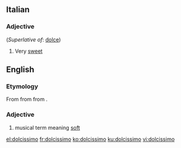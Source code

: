 ==Italian==

===Adjective===
{{it-adj-sup|dolcissim}} (''Superlative of'': [[dolce]])

# Very [[sweet]]

==English==
===Etymology===
From {{etyl|it|en}} from {{etyl|la|en}} {{term|dulcissimus||sweetest|lang=la}} from {{term|dulcis||sweet|lang=la}}.

===Adjective===
{{en-adj}}

# musical term meaning [[soft]]

[[el:dolcissimo]]
[[fr:dolcissimo]]
[[ko:dolcissimo]]
[[ku:dolcissimo]]
[[vi:dolcissimo]]